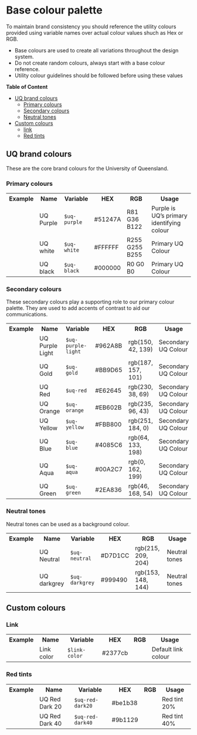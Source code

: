 
<Meta title="Core/Colour/Base colour palette" />

# Base colour palette

To maintain brand consistency you should reference the utility colours provided using variable names over actual colour values shuch as Hex or RGB. 

- Base colours are used to create all variations throughout the design system.
- Do not create random colours, always start with a base colour reference.
- Utility colour guidelines should be followed before using these values

**Table of Content**
- [UQ brand colours](#uq-brand-colours)
  - [Primary colours](#primary-colours)
  - [Secondary colours](#secondary-colours)
  - [Neutral tones](#neutral-tones)
- [Custom colours](#custom-colours)
  - [link](#link)
  - [Red tints](#red-tints)

## UQ brand colours

These are the core brand colours for the University of Queensland.

### Primary colours

<table class="uqds-table">
  <tbody class="uqds-table__body">
    <tr class="uqds-table__mobile-heading">
      <th class="uqds-table__heading">Example</th>
      <th class="uqds-table__heading">Name</th>
      <th class="uqds-table__heading">Variable</th>
      <th class="uqds-table__heading">HEX</th>
      <th class="uqds-table__heading">RGB</th>
      <th class="uqds-table__heading">Usage</th>
    </tr>
    <tr  class="uqds-table__row">
      <td class="uqds-table__item"><div class="uqds-colour__palette uqds-colour--purple"></div></td>
      <td class="uqds-table__item" data-title="Name:">UQ Purple</td>
      <td class="uqds-table__item" data-title="Variable:"><code>$uq-purple</code></td>
      <td class="uqds-table__item" data-title="HEX:">#51247A</td>
      <td class="uqds-table__item" data-title="RGB:">R81 G36 B122</td>
      <td class="uqds-table__item" data-title="Usage:">Purple is UQ’s primary identifying colour</td>
    </tr>
    <tr class="uqds-table__row">
      <td class="uqds-table__item"><div class="uqds-colour__palette uqds-colour--white"></div></td>
      <td class="uqds-table__item" data-title="Name:">UQ white</td>
      <td class="uqds-table__item" data-title="Variable:"><code>$uq-white</code></td>
      <td class="uqds-table__item" data-title="HEX:">#FFFFFF</td>
      <td class="uqds-table__item" data-title="RGB:">R255 G255 B255</td>
      <td class="uqds-table__item" data-title="Usage:">Primary UQ Colour</td>
    </tr>
    <tr class="uqds-table__row">
      <td class="uqds-table__item"><div class="uqds-colour__palette uqds-colour--black"></div></td>
      <td class="uqds-table__item" data-title="Name:">UQ black</td>
      <td class="uqds-table__item" data-title="Variable:"><code>$uq-black</code></td>
      <td class="uqds-table__item" data-title="HEX:">#000000</td>
      <td class="uqds-table__item" data-title="RGB:">R0 G0 B0</td>
      <td class="uqds-table__item" data-title="Usage:">Primary UQ Colour</td>
    </tr>
  </tbody>
  </table>

### Secondary colours
These secondary colours play a supporting role to our primary colour palette. 
They are used to add accents of contrast to aid our communications.

  <table class="uqds-table">
  <tbody class="uqds-table__body">
    <tr class="uqds-table__mobile-heading">
      <th class="uqds-table__heading">Example</th>
      <th class="uqds-table__heading">Name</th>
      <th class="uqds-table__heading">Variable</th>
      <th class="uqds-table__heading">HEX</th>
      <th class="uqds-table__heading">RGB</th>
      <th class="uqds-table__heading">Usage</th>
    </tr>
    <tr  class="uqds-table__row">
      <td class="uqds-table__item"><div class="uqds-colour__palette uqds-colour--purple-light"></div></td>
      <td class="uqds-table__item" data-title="Name:">UQ Purple Light</td>
      <td class="uqds-table__item" data-title="Variable:"><code>$uq-purple-light</code></td>
      <td class="uqds-table__item" data-title="HEX:">#962A8B</td>
      <td class="uqds-table__item" data-title="RGB:">rgb(150, 42, 139)</td>
      <td class="uqds-table__item" data-title="Usage:">Secondary UQ Colour</td>
    </tr>
    <tr class="uqds-table__row">
      <td class="uqds-table__item"><div class="uqds-colour__palette uqds-colour--gold"></div></td>
      <td class="uqds-table__item" data-title="Name:">UQ Gold</td>
      <td class="uqds-table__item" data-title="Variable:"><code>$uq-gold</code></td>
      <td class="uqds-table__item" data-title="HEX:">#BB9D65</td>
      <td class="uqds-table__item" data-title="RGB:">rgb(187, 157, 101)</td>
      <td class="uqds-table__item" data-title="Usage:">Secondary UQ Colour</td>
    </tr>
    <tr class="uqds-table__row">
      <td class="uqds-table__item"><div class="uqds-colour__palette uqds-colour--red"></div></td>
      <td class="uqds-table__item" data-title="Name:">UQ Red</td>
      <td class="uqds-table__item" data-title="Variable:"><code>$uq-red</code></td>
      <td class="uqds-table__item" data-title="HEX:">#E62645</td>
      <td class="uqds-table__item" data-title="RGB:">rgb(230, 38, 69)</td>
      <td class="uqds-table__item" data-title="Usage:">Secondary UQ Colour</td>
    </tr>
    <tr class="uqds-table__row">
      <td class="uqds-table__item"><div class="uqds-colour__palette uqds-colour--orange"></div></td>
      <td class="uqds-table__item" data-title="Name:">UQ Orange</td>
      <td class="uqds-table__item" data-title="Variable:"><code>$uq-orange</code></td>
      <td class="uqds-table__item" data-title="HEX:">#EB602B</td>
      <td class="uqds-table__item" data-title="RGB:">rgb(235, 96, 43)</td>
      <td class="uqds-table__item" data-title="Usage:">Secondary UQ Colour</td>
    </tr>
    <tr class="uqds-table__row">
      <td class="uqds-table__item"><div class="uqds-colour__palette uqds-colour--yellow"></div></td>
      <td class="uqds-table__item" data-title="Name:">UQ Yellow</td>
      <td class="uqds-table__item" data-title="Variable:"><code>$uq-yellow</code></td>
      <td class="uqds-table__item" data-title="HEX:">#FBB800</td>
      <td class="uqds-table__item" data-title="RGB:">rgb(251, 184, 0)</td>
      <td class="uqds-table__item" data-title="Usage:">Secondary UQ Colour</td>
    </tr>
    <tr class="uqds-table__row">
      <td class="uqds-table__item"><div class="uqds-colour__palette uqds-colour--blue"></div></td>
      <td class="uqds-table__item" data-title="Name:">UQ Blue</td>
      <td class="uqds-table__item" data-title="Variable:"><code>$uq-blue</code></td>
      <td class="uqds-table__item" data-title="HEX:">#4085C6</td>
      <td class="uqds-table__item" data-title="RGB:">rgb(64, 133, 198)</td>
      <td class="uqds-table__item" data-title="Usage:">Secondary UQ Colour</td>
    </tr>
    <tr class="uqds-table__row">
      <td class="uqds-table__item"><div class="uqds-colour__palette uqds-colour--aqua"></div></td>
      <td class="uqds-table__item" data-title="Name:">UQ Aqua</td>
      <td class="uqds-table__item" data-title="Variable:"><code>$uq-aqua</code></td>
      <td class="uqds-table__item" data-title="HEX:">#00A2C7</td>
      <td class="uqds-table__item" data-title="RGB:">rgb(0, 162, 199)</td>
      <td class="uqds-table__item" data-title="Usage:">Secondary UQ Colour</td>
    </tr>
    <tr class="uqds-table__row">
      <td class="uqds-table__item"><div class="uqds-colour__palette uqds-colour--green"></div></td>
      <td class="uqds-table__item" data-title="Name:">UQ Green</td>
      <td class="uqds-table__item" data-title="Variable:"><code>$uq-green</code></td>
      <td class="uqds-table__item" data-title="HEX:">#2EA836</td>
      <td class="uqds-table__item" data-title="RGB:">rgb(46, 168, 54)</td>
      <td class="uqds-table__item" data-title="Usage:">Secondary UQ Colour</td>
    </tr>
  </tbody>
  </table>

### Neutral tones
Neutral tones can be used as a background colour.

<table class="uqds-table">
  <tbody class="uqds-table__body">
    <tr class="uqds-table__mobile-heading">
      <th class="uqds-table__heading">Example</th>
      <th class="uqds-table__heading">Name</th>
      <th class="uqds-table__heading">Variable</th>
      <th class="uqds-table__heading">HEX</th>
      <th class="uqds-table__heading">RGB</th>
      <th class="uqds-table__heading">Usage</th>
    </tr>
    <tr  class="uqds-table__row">
      <td class="uqds-table__item"><div class="uqds-colour__palette uqds-colour--neutral"></div></td>
      <td class="uqds-table__item" data-title="Name:">UQ Neutral</td>
      <td class="uqds-table__item" data-title="Variable:"><code>$uq-neutral</code></td>
      <td class="uqds-table__item" data-title="HEX:">#D7D1CC</td>
      <td class="uqds-table__item" data-title="RGB:">rgb(215, 209, 204)</td>
      <td class="uqds-table__item" data-title="Usage:">Neutral tones</td>
    </tr>
    <tr class="uqds-table__row">
      <td class="uqds-table__item"><div class="uqds-colour__palette uqds-colour--darkgrey"></div></td>
      <td class="uqds-table__item" data-title="Name:">UQ darkgrey</td>
      <td class="uqds-table__item" data-title="Variable:"><code>$uq-darkgrey</code></td>
      <td class="uqds-table__item" data-title="HEX:">#999490</td>
      <td class="uqds-table__item" data-title="RGB:">rgb(153, 148, 144)</td>
      <td class="uqds-table__item" data-title="Usage:">Neutral tones</td>
    </tr>
  </tbody>
</table>

## Custom colours

### Link

  <table class="uqds-table">
  <tbody class="uqds-table__body">
    <tr class="uqds-table__mobile-heading">
      <th class="uqds-table__heading">Example</th>
      <th class="uqds-table__heading">Name</th>
      <th class="uqds-table__heading">Variable</th>
      <th class="uqds-table__heading">HEX</th>
      <th class="uqds-table__heading">RGB</th>
      <th class="uqds-table__heading">Usage</th>
    </tr>
    <tr  class="uqds-table__row">
      <td class="uqds-table__item"><div class="uqds-colour__palette uqds-link-color"></div></td>
      <td class="uqds-table__item" data-title="Name:">Link color</td>
      <td class="uqds-table__item" data-title="Variable:"><code>$link-color</code></td>
      <td class="uqds-table__item" data-title="HEX:">#2377cb</td>
      <td class="uqds-table__item" data-title="RGB:"></td>
      <td class="uqds-table__item" data-title="Usage:">Default link colour</td>
    </tr>
  </tbody>
  </table>

### Red tints 

  <table class="uqds-table">
  <tbody class="uqds-table__body">
    <tr class="uqds-table__mobile-heading">
      <th class="uqds-table__heading">Example</th>
      <th class="uqds-table__heading">Name</th>
      <th class="uqds-table__heading">Variable</th>
      <th class="uqds-table__heading">HEX</th>
      <th class="uqds-table__heading">RGB</th>
      <th class="uqds-table__heading">Usage</th>
    </tr>
    <tr  class="uqds-table__row">
      <td class="uqds-table__item"><div class="uqds-colour__palette uqds-red-dark20"></div></td>
      <td class="uqds-table__item" data-title="Name:">UQ Red Dark 20</td>
      <td class="uqds-table__item" data-title="Variable:"><code>$uq-red-dark20</code></td>
      <td class="uqds-table__item" data-title="HEX:">#be1b38</td>
      <td class="uqds-table__item" data-title="RGB:"></td>
      <td class="uqds-table__item" data-title="Usage:">Red tint 20%</td>
    </tr>
    <tr  class="uqds-table__row">
      <td class="uqds-table__item"><div class="uqds-colour__palette uqds-red-dark40"></div></td>
      <td class="uqds-table__item" data-title="Name:">UQ Red Dark 40</td>
      <td class="uqds-table__item" data-title="Variable:"><code>$uq-red-dark40</code></td>
      <td class="uqds-table__item" data-title="HEX:">#9b1129</td>
      <td class="uqds-table__item" data-title="RGB:"></td>
      <td class="uqds-table__item" data-title="Usage:">Red tint 40%</td>
    </tr>
  </tbody>
  </table>

  